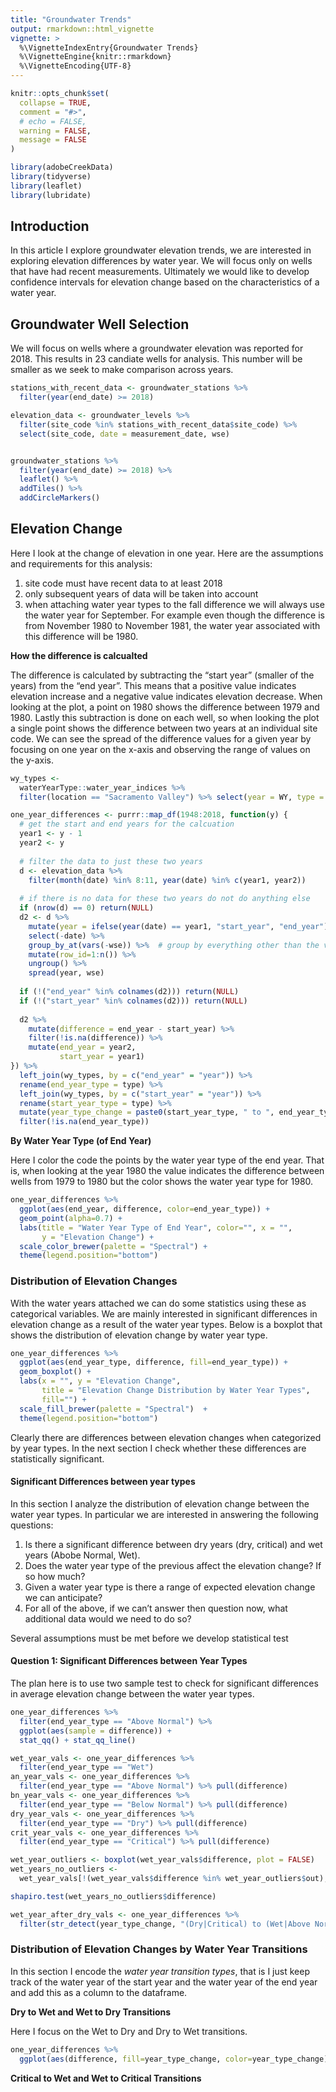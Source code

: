 ```yaml
---
title: "Groundwater Trends"
output: rmarkdown::html_vignette
vignette: >
  %\VignetteIndexEntry{Groundwater Trends}
  %\VignetteEngine{knitr::rmarkdown}
  %\VignetteEncoding{UTF-8}
---
```


```r
knitr::opts_chunk$set(
  collapse = TRUE,
  comment = "#>", 
  # echo = FALSE, 
  warning = FALSE, 
  message = FALSE
)
```

```r
library(adobeCreekData)
library(tidyverse)
library(leaflet)
library(lubridate)
```


## Introduction 

In this article I explore groundwater elevation trends, we are interested in exploring 
elevation differences by water year. We will focus only on wells that have had recent
measurements. Ultimately we would like to develop confidence intervals for elevation change
based on the characteristics of a water year. 


## Groundwater Well Selection 

We will focus on wells where a groundwater elevation was reported for 2018. This
results in 23 candiate wells for analysis. This number will be smaller as we seek 
to make comparison across years.

```r
stations_with_recent_data <- groundwater_stations %>% 
  filter(year(end_date) >= 2018) 

elevation_data <- groundwater_levels %>% 
  filter(site_code %in% stations_with_recent_data$site_code) %>% 
  select(site_code, date = measurement_date, wse)


groundwater_stations %>% 
  filter(year(end_date) >= 2018) %>% 
  leaflet() %>% 
  addTiles() %>% 
  addCircleMarkers() 
```

## Elevation Change

Here I look at the change of elevation in one year. Here are the assumptions and requirements for
this analysis:

1. site code must have recent data to at least 2018
2. only subsequent years of data will be taken into account 
3. when attaching water year types to the fall difference we will always use the 
water year for September. For example even though the difference is from November 1980
to November 1981, the water year associated with this difference will be 1980.

**How the difference is calcualted**

The difference is calculated by subtracting the "start year" (smaller of the years) 
from the "end year". This means that a positive value indicates elevation increase
and a negative value indicates elevation decrease. When looking at the plot, a point
on 1980 shows the difference between 1979 and 1980. Lastly this subtraction is done 
on each well, so when looking the plot a single point shows the difference between 
two years at an individual site code. We can see the spread of the difference values
for a given year by focusing on one year on the x-axis and observing the range 
of values on the y-axis.

```r
wy_types <- 
  waterYearType::water_year_indices %>% 
  filter(location == "Sacramento Valley") %>% select(year = WY, type = Yr_type)

one_year_differences <- purrr::map_df(1948:2018, function(y) {
  # get the start and end years for the calcuation
  year1 <- y - 1
  year2 <- y
  
  # filter the data to just these two years
  d <- elevation_data %>% 
    filter(month(date) %in% 8:11, year(date) %in% c(year1, year2)) 
  
  # if there is no data for these two years do not do anything else
  if (nrow(d) == 0) return(NULL)
  d2 <- d %>% 
    mutate(year = ifelse(year(date) == year1, "start_year", "end_year")) %>% 
    select(-date) %>% 
    group_by_at(vars(-wse)) %>%  # group by everything other than the value column. 
    mutate(row_id=1:n()) %>% 
    ungroup() %>% 
    spread(year, wse) 
  
  if (!("end_year" %in% colnames(d2))) return(NULL)
  if (!("start_year" %in% colnames(d2))) return(NULL)
  
  d2 %>% 
    mutate(difference = end_year - start_year) %>% 
    filter(!is.na(difference)) %>% 
    mutate(end_year = year2, 
           start_year = year1)
}) %>% 
  left_join(wy_types, by = c("end_year" = "year")) %>% 
  rename(end_year_type = type) %>% 
  left_join(wy_types, by = c("start_year" = "year")) %>% 
  rename(start_year_type = type) %>% 
  mutate(year_type_change = paste0(start_year_type, " to ", end_year_type)) %>% 
  filter(!is.na(end_year_type))
```

**By Water Year Type (of End Year)**

Here I color the code the points by the water year type of the end year. That
is, when looking at the year 1980 the value indicates the difference between wells
from 1979 to 1980 but the color shows the water year type for 1980.

```r
one_year_differences %>% 
  ggplot(aes(end_year, difference, color=end_year_type)) + 
  geom_point(alpha=0.7) + 
  labs(title = "Water Year Type of End Year", color="", x = "", 
       y = "Elevation Change") + 
  scale_color_brewer(palette = "Spectral") + 
  theme(legend.position="bottom")
```

### Distribution of Elevation Changes

With the water years attached we can do some statistics using these as
categorical variables. We are mainly interested in significant differences in 
elevation change as a result of the water year types. Below is a boxplot that shows
the distribution of elevation change by water year type.

```r
one_year_differences %>% 
  ggplot(aes(end_year_type, difference, fill=end_year_type)) + 
  geom_boxplot() + 
  labs(x = "", y = "Elevation Change", 
       title = "Elevation Change Distribution by Water Year Types", 
       fill="") + 
  scale_fill_brewer(palette = "Spectral")  + 
  theme(legend.position="bottom")
```

Clearly there are differences between elevation changes when categorized by 
year types. In the next section I check whether these differences are statistically 
significant. 

#### Significant Differences between year types

In this section I analyze the distribution of elevation change between the water year
types. In particular we are interested in answering the following questions: 

1. Is there a significant difference between dry years (dry, critical) and wet years
(Abobe Normal, Wet).
2. Does the water year type of the previous affect the elevation change? If so how much?
3. Given a water year type is there a range of expected elevation change we can anticipate?
4. For all of the above, if we can't answer then question now, what additional data would 
we need to do so?

Several assumptions must be met before we develop statistical test

#### Question 1: Significant Differences between Year Types

The plan here is to use two sample test to check for significant differences in average elevation 
change between the water year types.

```r
one_year_differences %>% 
  filter(end_year_type == "Above Normal") %>% 
  ggplot(aes(sample = difference)) + 
  stat_qq() + stat_qq_line()

wet_year_vals <- one_year_differences %>% 
  filter(end_year_type == "Wet") 
an_year_vals <- one_year_differences %>% 
  filter(end_year_type == "Above Normal") %>% pull(difference) 
bn_year_vals <- one_year_differences %>% 
  filter(end_year_type == "Below Normal") %>% pull(difference) 
dry_year_vals <- one_year_differences %>% 
  filter(end_year_type == "Dry") %>% pull(difference)
crit_year_vals <- one_year_differences %>% 
  filter(end_year_type == "Critical") %>% pull(difference)

wet_year_outliers <- boxplot(wet_year_vals$difference, plot = FALSE)
wet_years_no_outliers <- 
  wet_year_vals[!(wet_year_vals$difference %in% wet_year_outliers$out), ]

shapiro.test(wet_years_no_outliers$difference)

wet_year_after_dry_vals <- one_year_differences %>% 
  filter(str_detect(year_type_change, "(Dry|Critical) to (Wet|Above Normal)")) %>% pull(difference)
```



### Distribution of Elevation Changes by Water Year Transitions

In this section I encode the *water year transition types*, that is I just keep 
track of the water year of the start year and the water year of the end year and
add this as a column to the dataframe.

**Dry to Wet and Wet to Dry Transitions**

Here I focus on the Wet to Dry and Dry to Wet transitions. 

```r
one_year_differences %>% 
  ggplot(aes(difference, fill=year_type_change, color=year_type_change)) + geom_density(alpha=0.5)
```

**Critical to Wet and Wet to Critical Transitions**















